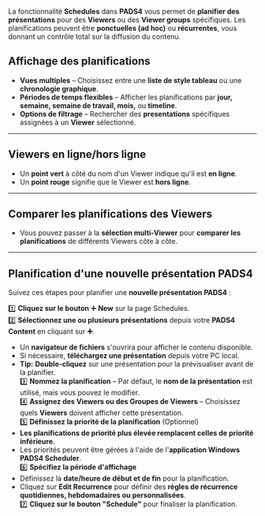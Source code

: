 La fonctionnalité **Schedules** dans **PADS4** vous permet de **planifier des présentations** pour des **Viewers** ou des **Viewer groups** spécifiques. Les planifications peuvent être **ponctuelles (ad hoc)** ou **récurrentes**, vous donnant un contrôle total sur la diffusion du contenu.

## **Affichage des planifications**

* **Vues multiples** – Choisissez entre une **liste de style tableau** ou une **chronologie graphique**.
* **Périodes de temps flexibles** – Afficher les planifications par **jour, semaine, semaine de travail, mois,** ou **timeline**.
* **Options de filtrage** – Rechercher des **presentations** spécifiques assignées à un **Viewer** sélectionné.

***

## **Viewers en ligne/hors ligne**

* Un **point vert** à côté du nom d'un Viewer indique qu'il est **en ligne**.
* Un **point rouge** signifie que le Viewer est **hors ligne**.

***

## **Comparer les planifications des Viewers**

* Vous pouvez passer à la **sélection multi-Viewer** pour **comparer les planifications** de différents Viewers côte à côte.

***

## **Planification d'une nouvelle présentation PADS4**

Suivez ces étapes pour planifier une **nouvelle présentation PADS4** :

1️⃣ **Cliquez sur le bouton** ➕ **New** sur la page Schedules.\
2️⃣ **Sélectionnez une ou plusieurs présentations** depuis votre **PADS4 Content** en cliquant sur **➕**.

* Un **navigateur de fichiers** s'ouvrira pour afficher le contenu disponible.
* Si nécessaire, **téléchargez une présentation** depuis votre PC local.
* **Tip:** **Double-cliquez** sur une présentation pour la prévisualiser avant de la planifier.\
  3️⃣ **Nommez la planification** – Par défaut, le **nom de la présentation** est utilisé, mais vous pouvez le modifier.\
  4️⃣ **Assignez des Viewers ou des Groupes de Viewers** – Choisissez quels **Viewers** doivent afficher cette présentation.\
  5️⃣ **Définissez la priorité de la planification** (Optionnel)
* **Les planifications de priorité plus élevée remplacent celles de priorité inférieure**.
* Les priorités peuvent être gérées à l'aide de l'**application Windows PADS4 Scheduler**.\
  6️⃣ **Spécifiez la période d'affichage**
* Définissez la **date/heure de début et de fin** pour la planification.
* Cliquez sur **Edit Recurrence** pour définir des **règles de récurrence quotidiennes, hebdomadaires ou personnalisées**.\
  7️⃣ **Cliquez sur le bouton "Schedule"** pour finaliser la planification.
